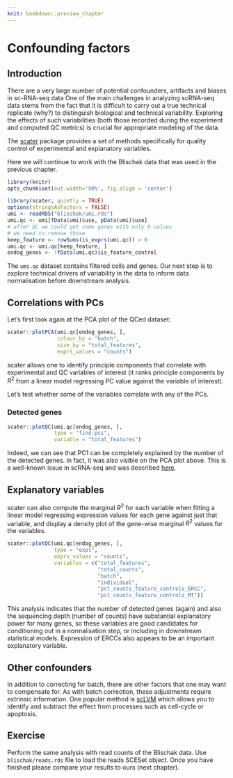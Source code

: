```yaml
---
knit: bookdown::preview_chapter
---
```


# Confounding factors

## Introduction

There are a very large number of potential confounders, artifacts and biases in sc-RNA-seq data One of the main challenges in analyzing scRNA-seq data stems from the fact that it is difficult to carry out a true technical replicate (why?) to distinguish biological and technical variability. Exploring the effects of such variabilities (both those recorded during the experiment and computed QC metrics) is crucial for appropriate modeling of the data.

The [scater](https://github.com/davismcc/scater) package provides a set of methods specifically for quality control of experimental and explanatory variables.

Here we will continue to work with the Blischak data that was used in the previous chapter.

```r
library(knitr)
opts_chunk$set(out.width='90%', fig.align = 'center')
```

```r
library(scater, quietly = TRUE)
options(stringsAsFactors = FALSE)
umi <- readRDS("blischak/umi.rds")
umi.qc <- umi[fData(umi)$use, pData(umi)$use]
# after QC we could get some genes with only 0 values
# we need to remove those
keep_feature <- rowSums(is_exprs(umi.qc)) > 0
umi.qc <- umi.qc[keep_feature, ]
endog_genes <- !fData(umi.qc)$is_feature_control
```

The `umi.qc` dataset contains filtered cells and genes. Our next step is to explore technical drivers of variability in the data to inform data normalisation before downstream analysis.

## Correlations with PCs

Let's first look again at the PCA plot of the QCed dataset:
```r
scater::plotPCA(umi.qc[endog_genes, ],
                colour_by = "batch",
                size_by = "total_features",
                exprs_values = "counts")
```

scater allows one to identify principle components that correlate with experimental and QC variables of interest (it ranks principle components by $R^2$ from a linear model regressing PC value against the variable of interest).

Let's test whether some of the variables correlate with any of the PCs.

### Detected genes

```r
scater::plotQC(umi.qc[endog_genes, ],
               type = "find-pcs",
               variable = "total_features")
```

Indeed, we can see that PC1 can be completely explained by the number of the detected genes. In fact, it was also visible on the PCA plot above. This is a well-known issue in scRNA-seq and was described [here](http://biorxiv.org/content/early/2015/12/27/025528).

## Explanatory variables

scater can also compute the marginal $R^2$ for each variable when fitting a linear model regressing expression values for each gene against just that variable, and display a density plot of the gene-wise marginal $R^2$ values for the variables.

```r
scater::plotQC(umi.qc[endog_genes, ],
               type = "expl",
               exprs_values = "counts",
               variables = c("total_features",
                             "total_counts",
                             "batch",
                             "individual",
                             "pct_counts_feature_controls_ERCC",
                             "pct_counts_feature_controls_MT"))
```

This analysis indicates that the number of detected genes (again) and also the sequencing depth (number of counts) have substantial explanatory power for many genes, so these variables are good candidates for conditioning out in a normalisation step, or including in downstream statistical models. Expression of ERCCs also appears to be an important explanatory variable.

## Other confounders

In addition to correcting for batch, there are other factors that one
may want to compensate for. As with batch correction, these
adjustments require extrinsic information. One popular method is
[scLVM](https://github.com/PMBio/scLVM) which allows you to identify
and subtract the effect from processes such as cell-cycle or
apoptosis.

## Exercise

Perform the same analysis with read counts of the Blischak data. Use `blischak/reads.rds` file to load the reads SCESet object. Once you have finished please compare your results to ours (next chapter).
